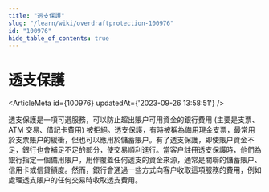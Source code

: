 ```yaml
---
title: "透支保護"
slug: "/learn/wiki/overdraftprotection-100976"
id: "100976"
hide_table_of_contents: true
---
```



# 透支保護

<ArticleMeta id={100976} updatedAt={'2023-09-26 13:58:51'} />
<div className='border-solid border-b border-t-0 my-4 border-[var(--ifm-color-gray-300)]' />

透支保護是一項可選服務，可以防止超出賬户可用資金的銀行費用 (主要是支票、ATM 交易、借記卡費用) 被拒絕。透支保護，有時被稱為備用現金支票，最常用於支票賬户的緩衝，但也可以應用於儲蓄賬户。有了透支保護，即使賬户資金不足，銀行也會補足不足的部分，使交易順利進行。當客户註冊透支保護時，他們為銀行指定一個備用賬户，用作覆蓋任何透支的資金來源，通常是關聯的儲蓄賬户、信用卡或信貸額度。然而，銀行會通過一些方式向客户收取這項服務的費用，例如處理透支賬户的任何交易時收取透支費用。

